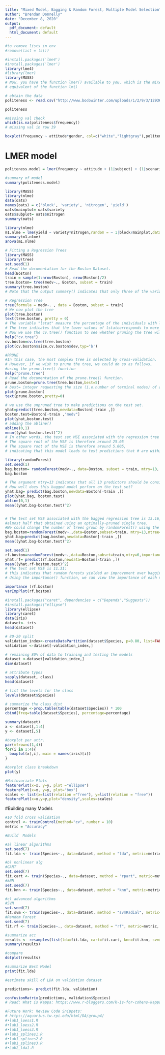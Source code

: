 ---
title: "Mixed Model, Bagging & Random Forest, Multiple Model Selection"
author: "Brendan Donnelly"
date: "December 8, 2020"
output:
  pdf_document: default
  html_document: default
---

```{r}
#to remove lists in env
#remove(list = ls())

#install.packages('lme4')
#install.packages('lmer')
library(lme4)
#library(lmer)
library(MASS)
# Now, you have the function lmer() available to you, which is the mixed model
# equivalent of the function lm()

# obtain the data
politeness <- read.csv("http://www.bodowinter.com/uploads/1/2/9/3/129362560/politeness_data.csv")

politeness

#missing val check
which(is.na(politeness$frequency))
# missing val in row 39

boxplot(frequency ~ attitude*gender, col=c("white","lightgray"),politeness)
```

# LMER model
```{r}
politeness.model = lmer(frequency ~ attitude + (1|subject) + (1|scenario), data = politeness)

#summary of model
summary(politeness.model)

```

```{r}
library(MASS)
library(nlme)
data(oats)
names(oats) = c('block', 'variety', 'nitrogen', 'yield')
oats$mainplot= oats$variety
oats$subplot= oats$nitrogen
summary(oats)

library(nlme)
m1.nlme = lme(yield ~ variety*nitrogen,random = ~ 1|block/mainplot,data = oats)
summary(m1.nlme)
anova(m1.nlme)
```
```{r}
# Fitting a Regression Trees
library(MASS)
library(tree)
set.seed(1)
# Read the documentation for the Boston Dataset.
head(Boston)
train = sample(1:nrow(Boston), nrow(Boston)/2)
tree.boston= tree(medv~., Boston, subset = train)
summary(tree.boston)
# Note that the output summary() indicates that only three of the variables have been # used to constructing the tree. In the context of a regression tree,  # the deviance is simply the sum of squared errors for the tree.

# Regression Tree
tree(formula = medv~. , data = Boston, subset = train)
# We now plot the tree
plot(tree.boston)
text(tree.boston, pretty = 0)
# The variable "lstat" measure the percentage of the individuals with lower socioeconimicsstatus.
# The tree indicates that the lower values of lstatcorresponds to more expensive houese.
# Now we use the cv.tree() function to see whether pruning the tree will # improve performance.
help("cv.tree")
cv.boston=cv.tree(tree.boston)
plot(cv.boston$size,cv.boston$dev,typ='b')

#PRUNE
#In this case, the most complex tree is selected by cross-validation.
# However, if we wish to prune the tree, we could do so as follows, 
#using the prune.tree() function
help("prune.tree") 
# Read the documentation of the prune.tree() function.
prune.boston=prune.tree(tree.boston,best=5)
# best= integer requesting the size (i.e.number of terminal nodes) of a specific # subtree in the cost-complexity sequence to be returned. # This is an alternative way to select a subtree than by supplying a scalar cost-complexity parameter k.# If there is no tree in the sequence of the requested size, the next largest is returned.
plot(prune.boston)
text(prune.boston,pretty=0)

# we use the unpruned tree to make predictions on the test set.
yhat=predict(tree.boston,newdata=Boston[-train ,])
boston.test=Boston[-train ,"medv"]
plot(yhat,boston.test)
# adding the abline()
abline(0,1)
mean((yhat-boston.test)^2)
# In other words, the test set MSE associated with the regression tree is 25.05.
# The square root of the MSE is therefore around 25.05
# The square root of the MSE is therefore around 5.005,
# indicating that this model leads to test predictions that # are within around $5, 005 of the true median home value for the suburb
```

```{r}
library(randomForest)
set.seed(1)
bag.boston= randomForest(medv~., data=Boston, subset = train, mtry=13, importance= TRUE)
bag.boston

# The argument mtry=13 indicates that all 13 predictors should be considered# for each split of the tree—in other words, that bagging should be done.
# How well does this bagged model perform on the test set?
yhat.bag= predict(bag.boston,newdata=Boston[-train ,])
plot(yhat.bag, boston.test)
abline(0,1)
mean((yhat.bag-boston.test)^2)


# The test set MSE associated with the bagged regression tree is 13.16, 
#almost half that obtained using an optimally-pruned single tree.
#We could change the number of trees grown by randomForest() using the ntreeargument:
bag.boston=randomForest(medv~.,data=Boston,subset=train, mtry=13,ntree=25)
yhat.bag=predict(bag.boston,newdata=Boston[-train ,])
mean((yhat.bag-boston.test)^2)

```


```{r}
set.seed(1)
rf.boston=randomForest(medv~.,data=Boston,subset=train,mtry=6,importance =TRUE)
yhat.rf= predict(rf.boston,newdata=Boston[-train ,])
mean((yhat.rf-boston.test)^2)
# The test set MSE is 11.31; 
# this indicates that random forests yielded an improvement over bagging in this case.
# Using the importance() function, we can view the importance of each variable

importance (rf.boston)
varImpPlot(rf.boston)
```

```{r}
#install.packages("caret", dependencies = c("Depends","Suggests"))
#install.packages("ellipse")
library(ellipse)
library(caret)
data(iris)
dataset<- iris
head(dataset)

# 80-20 split
validation_index<-createDataPartition(dataset$Species, p=0.80, list=FALSE)
validation <-dataset[-validation_index,]

# remaining 80% of data to training and testing the models
dataset <-dataset[validation_index,]
dim(dataset)

# attribute types
sapply(dataset, class)
head(dataset)

# list the levels for the class
levels(dataset$Species)

# summarize the class dist
percentage <-prop.table(table(dataset$Species)) * 100
cbind(freq=table(dataset$Species), percentage=percentage)

summary(dataset)
x <- dataset[,1:4]
y <- dataset[,5]

#boxplot per attr.
par(mfrow=c(1,4))
for(i in 1:4){
  boxplot(x[,i], main = names(iris)[i])
}

#barplot class breakdown
plot(y)

#Multovariate Plots
featurePlot(x=x, y=y, plot ="ellipse")
featurePlot(x=x, y=y, plot="box")
scales <- list(x=list(relation ="free"), y=list(relation = "free"))
featurePlot(x=x,y=y,plot="density",scales=scales)

```

#Building many Models
```{r}
#10 fold cross validation 
control <- trainControl(method="cv", number = 10)
metric = "Accuracy"

#Build  Models

#a) linear algorithms
set.seed(7)
fit.lda <- train(Species~., data=dataset, method = "lda", metric=metric, trControl=control)

#b) nonlinear alg
#CART
set.seed(7)
fit.cart <- train(Species~., data=dataset, method = "rpart", metric=metric, trControl=control)
#kNN
set.seed(7)
fit.knn <- train(Species~., data=dataset, method = "knn", metric=metric, trControl=control)

#c) advanced algorithms
#SVM
set.seed(7)
fit.svm <- train(Species~., data=dataset, method = "svmRadial", metric=metric, trControl=control)
#Random Forest
set.seed(7)
fit.rf <- train(Species~., data=dataset, method = "rf", metric=metric, trControl=control)
```


```{r}
#summarize acc
results <- resamples(list(lda=fit.lda, cart=fit.cart, knn=fit.knn, svm=fit.svm, rf=fit.rf))
summary(results)

#compare
dotplot(results)
```

```{r}
#summarize Best Model
print(fit.lda)

#estimate skill of LDA on validation dataset

predictions<- predict(fit.lda, validation)

confusionMatrix(predictions, validation$Species)
# Read: What is Kappa: https://www.r-bloggers.com/k-is-for-cohens-kappa/

#Future Work: Review Code Snippets:
# https://aquarius.tw.rpi.edu/html/DA/group4/
#•lab1_loess1.R
#•lab1_loess2.R
#•lab1_loess3.R
#•lab1_splines1.R
#•lab1_splines2.R
#•lab1_splines3.R
#•Lab2_lda1.R
```